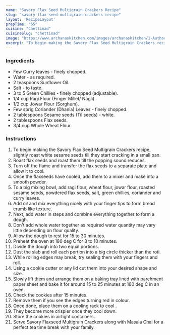 ---
name: "Savory Flax Seed Multigrain Crackers Recipe"
slug: "savory-flax-seed-multigrain-crackers-recipe"
layout: 'RecipeLayout'
prepTime: "65"
cuisine: "Chettinad"
cuisineSlug: "chettinad"
image: "https://www.archanaskitchen.com/images/archanaskitchen/1-Author/Smitha_Kalluraya/SAVORY_FLAXSEED_MULTIGRAIN_CRACKERS_1600.jpg"
excerpt: "To begin making the Savory Flax Seed Multigrain Crackers recipe, slightly roast white sesame seeds till they start cracking in a small pan"
---

### Ingredients

- Few Curry leaves - finely chopped.
- Water - as required.
- 2 teaspoons Sunflower Oil.
- Salt - to taste.
- 3 to 5 Green Chillies - finely chopped (adjustable).
- 1/4 cup Ragi Flour (Finger Millet/ Nagli).
- 1/2 cup Jowar Flour (Sorghum).
- Few sprig Coriander (Dhania) Leaves - finely chopped.
- 2 tablespoons Sesame seeds (Til seeds) - white.
- 2 tablespoons Flax seeds.
- 3/4 cup Whole Wheat Flour.

### Instructions

1. To begin making the Savory Flax Seed Multigrain Crackers recipe, slightly roast white sesame seeds till they start cracking in a small pan.
1. Roast flax seeds and roast them till the popping sound reduces.
1. Turn off the flame and transfer the flax seeds to a separate plate and allow it to cool.
1. Once the flaxseeds have cooled, add them to a mixer and make into a smooth powder.
1. To a big mixing bowl, add ragi flour, wheat flour, jowar flour, roasted sesame seeds, powdered flax seeds, salt, green chillies, coriander and curry leaves.
1. Add oil and mix everything nicely with your finger tips to form bread crumb like texture.
1. Next, add water in steps and combine everything together to form a dough.
1. Don't add whole water together as required water quantity may vary little depending on flour quality.
1. Allow the dough to rest for 15 to 30 minutes.
1. Preheat the oven at 180 deg C for 8 to 10 minutes.
1. Divide the dough into two equal portions.
1. Dust the slab and roll each portion into a big circle thicker than the roti.
1. While rolling edges may break, try sealing them with your fingers and roll.
1. Using a cookie cutter or any lid cut them into your desired shape and size.
1. Slowly lift them and arrange them on a baking tray lined with parchment paper sheet and bake it for around 15 to 25 minutes at 160 deg C in an oven.
1. Check the cookies after 15 minutes.
1. Remove them if you see the edges turning red in colour.
1. Once done, place them on a cooling rack to cool .
1. They become more crispier once they cool down.
1. Store the cookies in airtight containers.
1. Serve Savory Flaxseed Multigrain Crackers along with Masala Chai for a perfect tea time break with your family.
